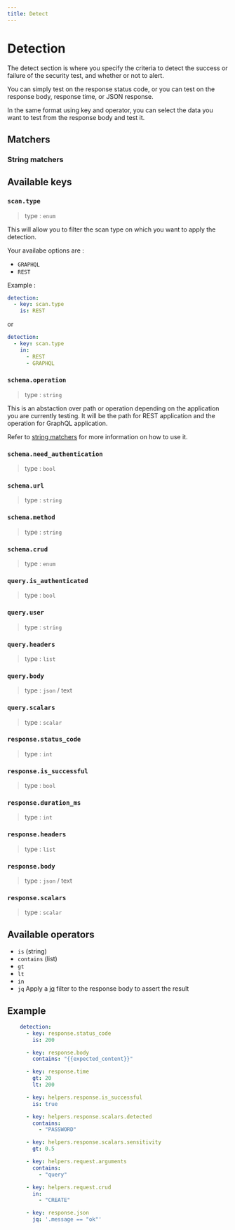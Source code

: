 ```yaml
---
title: Detect
---
```


# Detection

The detect section is where you specify the criteria to detect the success or failure of the security test, and whether or not to alert.

You can simply test on the response status code, or you can test on the response body, response time, or JSON response.

In the same format using key and operator, you can select the data you want to test from the response body and test it.

## Matchers

### String matchers

## Available keys

### `scan.type`

> type : `enum`

This will allow you to filter the scan type on which you want to apply the detection.

Your availabe options are :

- `GRAPHQL`
- `REST`

Example :

```yaml
detection:
  - key: scan.type
    is: REST
```

or

```yaml
detection:
  - key: scan.type
    in:
      - REST
      - GRAPHQL
```

### `schema.operation`

> type : `string`

This is an abstaction over path or operation depending on the application you are currently testing.
It will be the path for REST application and the operation for GraphQL application.

Refer to [string matchers](#string-matchers) for more information on how to use it.

### `schema.need_authentication`

> type : `bool`


### `schema.url`

> type : `string`


### `schema.method`

> type : `string`


### `schema.crud`

> type : `enum`



### `query.is_authenticated`

> type : `bool`


### `query.user`

> type : `string`


### `query.headers`

> type : `list`


### `query.body`

> type : `json` / text


### `query.scalars`

> type : `scalar`



### `response.status_code`

> type : `int`


### `response.is_successful`

> type : `bool`


### `response.duration_ms`

> type : `int`


### `response.headers`

> type : `list`


### `response.body`

> type : `json` / text


### `response.scalars`

> type : `scalar`




## Available operators

- `is` (string)
- `contains` (list)
- `gt`
- `lt`
- `in`
- `jq` Apply a [jq](https://stedolan.github.io/jq/) filter to the response body to assert the result


## Example

```yaml
    detection:
      - key: response.status_code
        is: 200

      - key: response.body
        contains: "{{expected_content}}"

      - key: response.time
        gt: 20
        lt: 200

      - key: helpers.response.is_successful
        is: true

      - key: helpers.response.scalars.detected
        contains:
          - "PASSWORD"

      - key: helpers.response.scalars.sensitivity
        gt: 0.5

      - key: helpers.request.arguments
        contains:
          - "query"

      - key: helpers.request.crud
        in:
          - "CREATE"

      - key: response.json
        jq: '.message == "ok"'
```